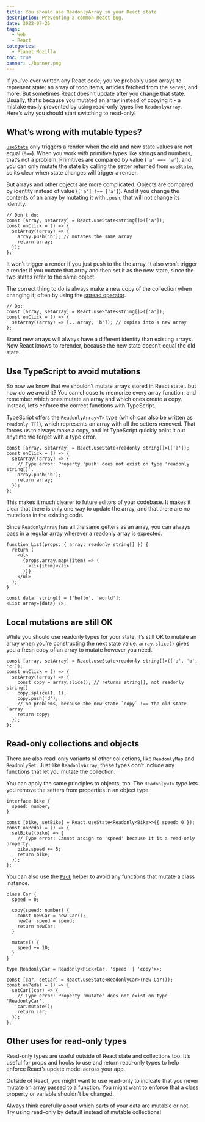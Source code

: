 ```yaml
---
title: You should use ReadonlyArray in your React state
description: Preventing a common React bug.
date: 2022-07-25
tags:
  - Web
  - React
categories:
  - Planet Mozilla
toc: true
banner: ./banner.png
---
```


If you’ve ever written any React code, you’ve probably used arrays to represent state: an array of todo items, articles fetched from the server, and more. But sometimes React doesn’t update after you change that state. Usually, that’s because you mutated an array instead of copying it - a mistake easily prevented by using read-only types like `ReadonlyArray`. Here’s why you should start switching to read-only!

## What’s wrong with mutable types?

[`useState`](https://reactjs.org/docs/hooks-state.html) only triggers a render when the old and new state values are not equal (`!==`). When you work with primitive types like strings and numbers, that’s not a problem. Primitives are compared by value (`'a' === 'a'`), and you can only mutate the state by calling the setter returned from `useState`, so its clear when state changes will trigger a render.

But arrays and other objects are more complicated. Objects are compared by identity instead of value (`['a'] !== ['a']`). And if you change the contents of an array by mutating it with `.push`, that will not change its identity.

```tsx
// Don't do:
const [array, setArray] = React.useState<string[]>(['a']);
const onClick = () => {
  setArray((array) => {
    array.push('b'); // mutates the same array
    return array;
  });
};
```

It won’t trigger a render if you just push to the the array. It also won’t trigger a render if you mutate that array and then set it as the new state, since the two states refer to the same object.

The correct thing to do is always make a new copy of the collection when changing it, often by using the [spread operator](https://developer.mozilla.org/en-US/docs/Web/JavaScript/Reference/Operators/Spread_syntax).

```tsx
// Do:
const [array, setArray] = React.useState<string[]>(['a']);
const onClick = () => {
  setArray((array) => [...array, 'b']); // copies into a new array
};
```

Brand new arrays will always have a different identity than existing arrays. Now React knows to rerender, because the new state doesn’t equal the old state.

## Use TypeScript to avoid mutations

So now we know that we shouldn’t mutate arrays stored in React state…but how do we avoid it? You can choose to memorize every array function, and remember which ones mutate an array and which ones create a copy. Instead, let’s enforce the correct functions with TypeScript.

TypeScript offers the `ReadonlyArray<T>` type (which can also be written as `readonly T[]`), which represents an array with all the setters removed. That forces us to always make a copy, and let TypeScript quickly point it out anytime we forget with a type error.

```tsx
const [array, setArray] = React.useState<readonly string[]>(['a']);
const onClick = () => {
  setArray((array) => {
    // Type error: Property 'push' does not exist on type 'readonly string[]'.
    array.push('b');
    return array;
  });
};
```

This makes it much clearer to future editors of your codebase. It makes it clear that there is only one way to update the array, and that there are no mutations in the existing code.

Since `ReadonlyArray` has all the same getters as an array, you can always pass in a regular array wherever a readonly array is expected.

```tsx
function List(props: { array: readonly string[] }) {
  return (
    <ul>
      {props.array.map((item) => (
        <li>{item}</li>
      ))}
    </ul>
  );
}

const data: string[] = ['hello', 'world'];
<List array={data} />;
```

## Local mutations are still OK

While you should use readonly types for your state, it’s still OK to mutate an array when you’re constructing the next state value. `array.slice()` gives you a fresh copy of an array to mutate however you need.

```tsx
const [array, setArray] = React.useState<readonly string[]>(['a', 'b', 'c']);
const onClick = () => {
  setArray((array) => {
    const copy = array.slice(); // returns string[], not readonly string[]
    copy.splice(1, 1);
    copy.push('d');
    // no problems, because the new state `copy` !== the old state `array`
    return copy;
  });
};
```

## Read-only collections and objects

There are also read-only variants of other collections, like `ReadonlyMap` and `ReadonlySet`. Just like `ReadonlyArray`, these types don’t include any functions that let you mutate the collection.

You can apply the same principles to objects, too. The `Readonly<T>` type lets you remove the setters from properties in an object type.

```tsx
interface Bike {
  speed: number;
}

const [bike, setBike] = React.useState<Readonly<Bike>>({ speed: 0 });
const onPedal = () => {
  setBike((bike) => {
    // Type error: Cannot assign to 'speed' because it is a read-only property.
    bike.speed += 5;
    return bike;
  });
};
```

You can also use the [`Pick`](https://www.typescriptlang.org/docs/handbook/utility-types.html) helper to avoid any functions that mutate a class instance.

```tsx
class Car {
  speed = 0;

  copy(speed: number) {
    const newCar = new Car();
    newCar.speed = speed;
    return newCar;
  }

  mutate() {
    speed += 10;
  }
}

type ReadonlyCar = Readonly<Pick<Car, 'speed' | 'copy'>>;

const [car, setCar] = React.useState<ReadonlyCar>(new Car());
const onPedal = () => {
  setCar((car) => {
    // Type error: Property 'mutate' does not exist on type 'ReadonlyCar'.
    car.mutate();
    return car;
  });
};
```

## Other uses for read-only types

Read-only types are useful outside of React state and collections too. It’s useful for props and hooks to use and return read-only types to help enforce React’s update model across your app.

Outside of React, you might want to use read-only to indicate that you never mutate an array passed to a function. You might want to enforce that a class property or variable shouldn’t be changed.

Always think carefully about which parts of your data are mutable or not. Try using read-only by default instead of mutable collections!
